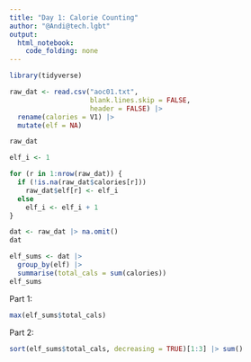 ```yaml
---
title: "Day 1: Calorie Counting"
author: "@Andi@tech.lgbt"
output: 
  html_notebook: 
    code_folding: none
---
```


```r
library(tidyverse)
```

```r
raw_dat <- read.csv("aoc01.txt",
                    blank.lines.skip = FALSE,
                    header = FALSE) |>
  rename(calories = V1) |> 
  mutate(elf = NA)

raw_dat
```
```r
elf_i <- 1

for (r in 1:nrow(raw_dat)) {
  if (!is.na(raw_dat$calories[r]))
    raw_dat$elf[r] <- elf_i
  else
    elf_i <- elf_i + 1
}

dat <- raw_dat |> na.omit()
dat
```

```r
elf_sums <- dat |>
  group_by(elf) |>
  summarise(total_cals = sum(calories))
elf_sums
```

Part 1:

```r
max(elf_sums$total_cals)
```


Part 2:


```r
sort(elf_sums$total_cals, decreasing = TRUE)[1:3] |> sum()
```

